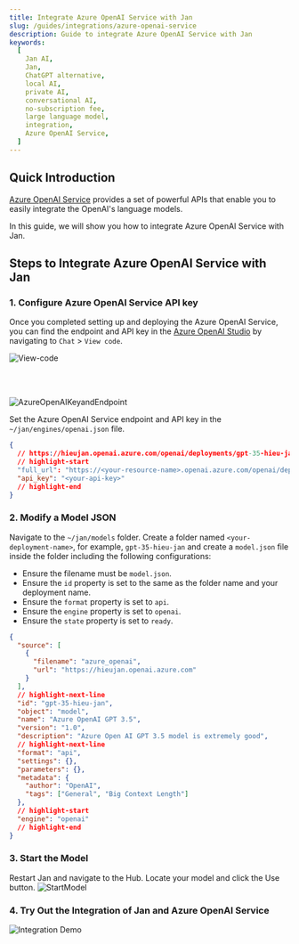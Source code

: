 ```yaml
---
title: Integrate Azure OpenAI Service with Jan
slug: /guides/integrations/azure-openai-service
description: Guide to integrate Azure OpenAI Service with Jan
keywords:
  [
    Jan AI,
    Jan,
    ChatGPT alternative,
    local AI,
    private AI,
    conversational AI,
    no-subscription fee,
    large language model,
    integration,
    Azure OpenAI Service,
  ]
---
```


## Quick Introduction

[Azure OpenAI Service](https://learn.microsoft.com/en-us/azure/ai-services/openai/overview?source=docs) provides a set of powerful APIs that enable you to easily integrate the OpenAI's language models.

In this guide, we will show you how to integrate Azure OpenAI Service with Jan.

## Steps to Integrate Azure OpenAI Service with Jan

### 1. Configure Azure OpenAI Service API key

Once you completed setting up and deploying the Azure OpenAI Service, you can find the endpoint and API key in the [Azure OpenAI Studio](https://oai.azure.com/) by navigating to `Chat` > `View code`.

![View-code](./assets/03-viewcode.png)

<br> </br>

![AzureOpenAIKeyandEndpoint](./assets/03-azureopenai-endpoint-key.png)

Set the Azure OpenAI Service endpoint and API key in the `~/jan/engines/openai.json` file.

```json title="~/jan/engines/openai.json"
{
  // https://hieujan.openai.azure.com/openai/deployments/gpt-35-hieu-jan/chat/completions?api-version=2023-07-01-preview
  // highlight-start
  "full_url": "https://<your-resource-name>.openai.azure.com/openai/deployments/<your-deployment-name>/chat/completions?api-version=<api-version>",
  "api_key": "<your-api-key>"
  // highlight-end
}
```

### 2. Modify a Model JSON

Navigate to the `~/jan/models` folder. Create a folder named `<your-deployment-name>`, for example, `gpt-35-hieu-jan` and create a `model.json` file inside the folder including the following configurations:

- Ensure the filename must be `model.json`.
- Ensure the `id` property is set to the same as the folder name and your deployment name.
- Ensure the `format` property is set to `api`.
- Ensure the `engine` property is set to `openai`.
- Ensure the `state` property is set to `ready`.

```json title="~/jan/models/gpt-35-hieu-jan/model.json"
{
  "source": [
    {
      "filename": "azure_openai",
      "url": "https://hieujan.openai.azure.com"
    }
  ],
  // highlight-next-line
  "id": "gpt-35-hieu-jan",
  "object": "model",
  "name": "Azure OpenAI GPT 3.5",
  "version": "1.0",
  "description": "Azure Open AI GPT 3.5 model is extremely good",
  // highlight-next-line
  "format": "api",
  "settings": {},
  "parameters": {},
  "metadata": {
    "author": "OpenAI",
    "tags": ["General", "Big Context Length"]
  },
  // highlight-start
  "engine": "openai"
  // highlight-end
}
```

### 3. Start the Model

Restart Jan and navigate to the Hub. Locate your model and click the Use button.
![StartModel](./assets/03-start-model.png)

### 4. Try Out the Integration of Jan and Azure OpenAI Service

![Integration Demo](./assets/03-azureopenai-integration-demo.gif)
